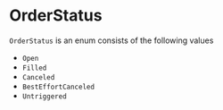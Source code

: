# OrderStatus

`OrderStatus` is an enum consists of the following values

- `Open`
- `Filled`
- `Canceled`
- `BestEffortCanceled`
- `Untriggered`